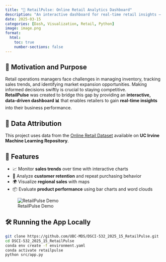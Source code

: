 ```yaml
---
title: "🛒 RetailPulse: Online Retail Analytics Dashboard"
description: "An interactive dashboard for real-time retail insights — built with Dash, Altair, and Pandas."
date: 2025-03-15
categories: [Dash, Visualization, Retail, Python]
image: image.png
format:
  html:
    toc: true
    number-sections: false
---
```


## 🎯 Motivation and Purpose

Retail operations managers face challenges in managing inventory, tracking sales trends, and identifying market expansion opportunities. Making informed decisions swiftly is crucial to staying competitive.  
**RetailPulse** was created to bridge this gap by providing an **interactive, data-driven dashboard 📊** that enables retailers to gain **real-time insights** into their business performance.

## 📂 Data Attribution

This project uses data from the [Online Retail Dataset](https://archive.ics.uci.edu/dataset/352/online+retail) available on **UC Irvine Machine Learning Repository**.

## 🚀 Features

- 📈 Monitor **sales trends** over time with interactive charts  
- 🔄 Analyze **customer retention** and repeat purchasing behavior  
- 🌍 Visualize **regional sales** with maps  
- 📦 Evaluate **product performance** using bar charts and word clouds  

![RetailPulse Demo](../../images/m4.gif)

## 🛠 Running the App Locally

```bash
git clone https://github.com/UBC-MDS/DSCI-532_2025_15_RetailPulse.git
cd DSCI-532_2025_15_RetailPulse
conda env create -f environment.yaml
conda activate retailpulse
python src/app.py
```